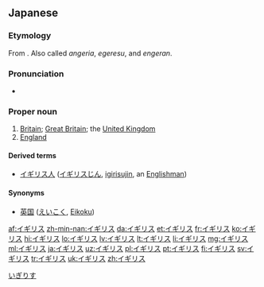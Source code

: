 ==Japanese==

===Etymology===

From {{etyl|pt|ja|sort=いぎりす}} {{term|inglês}}. Also called ''angeria'', ''egeresu'', and ''engeran''.

===Pronunciation===
* {{audio|Ja-Igirisu.ogg|イギリス}}

===Proper noun===
{{ja-pos|ka|proper|rom=Igirisu|kyu=英吉利|hidx=いぎりす}}

# [[Britain]]; [[Great Britain]]; the [[United Kingdom]]
# [[England]]

====Derived terms====
* [[イギリス人]] ([[イギリスじん]], [[igirisujin]], an [[Englishman]])

====Synonyms====
* [[英国]] ([[えいこく]], [[Eikoku]])

[[Category:ja:Countries|いぎりす]]

[[af:イギリス]]
[[zh-min-nan:イギリス]]
[[da:イギリス]]
[[et:イギリス]]
[[fr:イギリス]]
[[ko:イギリス]]
[[hi:イギリス]]
[[lo:イギリス]]
[[lv:イギリス]]
[[lt:イギリス]]
[[li:イギリス]]
[[mg:イギリス]]
[[ml:イギリス]]
[[ja:イギリス]]
[[uz:イギリス]]
[[pl:イギリス]]
[[pt:イギリス]]
[[fi:イギリス]]
[[sv:イギリス]]
[[tr:イギリス]]
[[uk:イギリス]]
[[zh:イギリス]]